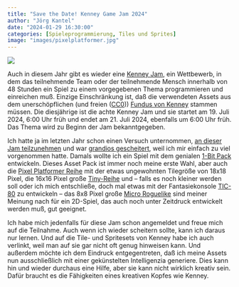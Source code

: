 ```yaml
---
title: "Save the Date! Kenney Game Jam 2024"
author: "Jörg Kantel"
date: "2024-01-29 16:30:00"
categories: [Spieleprogrammierung, Tiles und Sprites]
image: "images/pixelplatformer.jpg"
---
```


[![](images/pixelplatformer-b.jpg)](https://kenney.nl/media/pages/assets/pixel-platformer/69c89d9e5d-1696667860/samplea.png)

Auch in diesem Jahr gibt es wieder eine [Kenney Jam](https://itch.io/jam/kenney-jam-2024), ein Wettbewerb, in dem das teilnehmende Team oder der teilnehmende Mensch innerhalb von 48 Stunden ein Spiel zu einem vorgegebenen Thema programmieren und einreichen muß. Einzige Einschränkung ist, daß die verwendeten Assets aus dem unerschöpflichen (und freien ([CC0](https://creativecommons.org/publicdomain/zero/1.0/))) [Fundus von Kenney](https://kenney.nl/assets) stammen müssen. Die diesjährige ist die achte Kenney Jam und sie startet am 19. Juli 2024, 6:00 Uhr früh und endet am 21. Juli 2024, ebenfalls um 6:00 Uhr früh. Das Thema wird zu Beginn der Jam bekanntgegeben.

Ich hatte ja im letzten Jahr schon einen Versuch unternommen, [an dieser Jam teilzunehmen](https://kantel.github.io/posts/2023072102_kenney_jam_2023/) und war [grandios gescheitert](https://kantel.github.io/posts/2023072301_night_in_the_park/), weil ich mir einfach zu viel vorgenommen hatte. Damals wollte ich ein Spiel mit dem genialen [1-Bit Pack](https://www.kenney.nl/assets/1-bit-pack) entwickeln. Dieses Asset Pack ist immer noch meine erste Wahl, aber auch die [Pixel Platformer Reihe](https://kenney.nl/assets/series:Pixel%20Platformer?sort=update) mit der etwas ungewohnten Tilegröße von 18x18 Pixel, die 16x16 Pixel große [Tiny-Reihe](https://kenney.nl/assets/series:Tiny?sort=update) und -- falls es noch kleiner werden soll oder ich mich entschließe, doch mal etwas mit der Fantasiekonsole [TIC-80](http://cognitiones.kantel-chaos-team.de/multimedia/spieleprogrammierung/tic80.html) zu entwickeln -- das 8x8 Pixel große [Micro Roguelike](https://kenney.nl/assets/micro-roguelike) sind meiner Meinung nach für ein 2D-Spiel, das auch noch unter Zeitdruck entwickelt werden muß, gut geeignet.

Ich habe mich jedenfalls für diese Jam schon angemeldet und freue mich auf die Teilnahme. Auch wenn ich wieder scheitern sollte, kann ich daraus nur lernen. Und auf die Tile- und Spritesets von Kenney habe ich auch verlinkt, weil man auf sie gar nicht oft genug hinweisen kann. Und außerdem möchte ich dem Eindruck entgegentreten, daß ich meine Assets nun ausschließlich mit einer gekünstelten Intelligenzia generiere. Dies kann hin und wieder durchaus eine Hilfe, aber sie kann nicht wirklich kreativ sein. Dafür braucht es die Fähigkeiten eines kreativen Kopfes wie Kenney. 